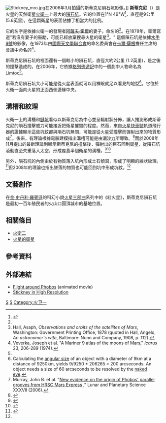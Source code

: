 {{Infobox crater
| title       = 斯蒂克尼撞擊坑
| image       = Phobos Full.png
| caption     = [[維京1號|維京1號軌道衛星]]於1977年拍攝的火衛一，左側的斯蒂克尼撞擊坑及輻射狀的溝紋清晰可見
| globe_type  = [[火星的衛星|卫星]]
| globe       = 火卫一
| coordinates = {{Coord|1|N|49|W|type:landmark_globe:phobos_dim:9000|display=inline,title|notes=<ref name=USGS>{{cite web |url=https://planetarynames.wr.usgs.gov/Feature/5707;jsessionid=E47760BE67410C4B697A5527EE7842EC |title=Planetary Names: Crater, craters: Stickney on Phobos |date=2006-11-29 |publisher=Gazetteer of Planetary Nomenclature |access-date=2020-10-11 |archive-date=2020-10-14 |archive-url=https://web.archive.org/web/20201014184111/https://planetarynames.wr.usgs.gov/Feature/5707;jsessionid=E47760BE67410C4B697A5527EE7842EC |dead-url=no }}</ref>}}
| diameter    = {{convert|9|km}}
| discoverer  = [[阿薩夫·霍爾|阿薩夫·霍爾]]
| eponym      = {{le|安潔莉娜·斯蒂克尼|Angeline Stickney}}
}}
[[Image:Stickney_mro.jpg|right]]在2008年3月拍攝的斯蒂克尼隕石坑影像。]]
'''斯蒂克尼'''（{{lang-en|Stickney}}）是火星的天然衛星[[火衛一|火衛一]]上最大的[[撞擊坑|隕石坑]]。它的位置在1°N 49°W<ref>{{gpn|65876|Stickney}}</ref>，直徑是9公里 (5.6英里)，在這顆衛星的表面佔據了相當大的比例。

它的名字是依據火衛一的發現者[[阿薩夫·霍爾|阿薩夫·霍爾]]的妻子，{{le|安潔莉娜·斯蒂克尼|Angeline Stickney}}命名的<ref name=USGS />。在1878年，霍爾寫道"若沒有妻子的鼓勵，可能已經放棄搜尋火星的衛星<ref name=Hall>Hall, Asaph, ''Observations and orbits of the satellites of Mars'', Washington: Government Printing Office, 1878 (quoted in Hall, Angelo, ''An astronomer's wife'', Baltimore: Nunn and Company, 1908, p. 112).</ref>。" 這個隕石坑是依據[[水手9號|水手9號]]的影像，在1973年由[[國際天文學聯合會|國際天文學聯合會]]的命名委員會在[[卡爾·薩根|卡爾·薩根]]擔任主席的會議中命名的<ref name=nomenclature>Veverka, Joseph et al. "A Mariner 9 atlas of the moons of Mars," ''Icarus'' 23, 206-289 (1974).</ref>。 

斯蒂克尼隕石坑的裡面還有一個較小的隕石坑，直徑大約2公里 (1.2英里)，是之後的撞擊造成的。在2006年，它依據[[格列佛遊記|格列佛遊記]]中的一個劇中人物命名為Limtoc<ref name=USGS />。

斯蒂克尼隕石坑大小可能是從火星表面就可以用裸眼就足以看見的地型<ref name=angsize>Calculating the [[angular_size|angular size]] of an object with a diameter of 9km at a distance of 9250km, yields 9/9250 * 206265 = 200 arcseconds. An object needs a size of 60 arcseconds to be resolved by the [[naked_eye|naked eye]].</ref>。它位於火衛一面向火星的正面西側邊緣中央。

==溝槽和紋理==
火衛一上的溝槽和[[鏈坑|鏈坑]]看似以斯蒂克尼為中心並呈輻射狀分佈，讓人推測形成斯蒂克尼的隕石撞擊威力可能接近把衛星摧毀的程度。然而，來自[[火星快車號|火星快車號]]軌道飛行器的證據顯示這些坑紋都與隕石坑無關，可能是從火星受撞擊而彈射出來的物質形成<ref>Murray, John B. et al. "[http://www.lpi.usra.edu/meetings/lpsc2006/pdf/2195.pdf New evidence on the origin of Phobos' parallel grooves from HRSC Mars Express] {{Wayback|url=http://www.lpi.usra.edu/meetings/lpsc2006/pdf/2195.pdf |date=20111122042214 }}," Lunar and Planetary Science XXXVII (2006).</ref>。後來，有理論根據電腦建模指出溝槽可能是由[[潮汐力|潮汐力]]所導致。<ref>{{cite web|last1=Zubritsky|first1=Elizabeth|title=Mars' Moon Phobos is Slowly Falling Apart|url=http://www.nasa.gov/feature/goddard/phobos-is-falling-apart|website=NASA's Goddard Space Flight Center|accessdate=11 November 2015|date=2015-11-10|archive-date=2019-07-27|archive-url=https://web.archive.org/web/20190727135032/https://www.nasa.gov/feature/goddard/phobos-is-falling-apart/|dead-url=no}}</ref>而於2008年11月提出的最新理論則顯示斯蒂克尼的撞擊後，彈射出的巨石回到衛星，從隕石坑滾動直至失重落入太空，形成覆蓋半個衛星的溝槽。<ref name="UT-20181120">{{cite web |last=Gough |first=Evan |title=Strange Grooves on Phobos Were Caused by Boulders Rolling Around on its Surface |url=https://www.universetoday.com/140593/strange-grooves-on-phobos-were-caused-by-boulders-rolling-around-on-its-surface/ |date=20 November 2018 |work=[[Universe_Today|Universe Today]] |accessdate=21 November 2018 |archive-date=2019-07-31 |archive-url=https://web.archive.org/web/20190731060811/https://www.universetoday.com/140593/strange-grooves-on-phobos-were-caused-by-boulders-rolling-around-on-its-surface/ |dead-url=no }}</ref><ref name="PSS-20181116">{{cite journal |last1=Ramsley |first1=Kenneth R. |last2=Head |first2=James W. |title=Origin of Phobos grooves: Testing the Stickney Crater ejecta model |date=16 November 2018 |journal=[[Planetary_and_Space_Science|Planetary and Space Science]] |volume=165 |pages=137–147 |doi=10.1016/j.pss.2018.11.004 }}</ref>

另外，隕石坑的內側由於有物質落入坑內形成土石傾瀉，形成了明顯的線狀紋理。<ref name=ejection>{{cite web
  |date=2008-04-09
  |title=Phobos from 6,800 Kilometers (Color)
  |publisher=NASA/JPL-Caltech/University of Arizona
  |url=http://www.nasa.gov/mission_pages/MRO/multimedia/pia10368.html
  |accessdate=2008-04-09
  |archive-date=2008-04-12
  |archive-url=https://web.archive.org/web/20080412015258/http://www.nasa.gov/mission_pages/MRO/multimedia/pia10368.html
  |dead-url=no
  }}</ref>但2008年的理論也指出墜落的物質也可能回到坑中形成坑紋。<ref name="UT-20181120"/>

==文藝創作==
在[[金·史丹利·羅賓遜|金·史丹利·羅賓遜]]的科幻小說[[火星三部曲|火星三部曲]]系列中的《紅火星》，斯蒂克尼隕石坑是最初一百年殖民者的火山口圓頂城市的基地位置。

==相關條目==
* [[火衛二|火衛二]]
* [[火星的衛星|火星的衛星]]

==參考資料==
{{Reflist}}

==外部連結==
{{Commonscat|Stickney (crater)}}
* [http://www.solarviews.com/cap/mars/vphobos3.htm Flight around Phobos] {{Wayback|url=http://www.solarviews.com/cap/mars/vphobos3.htm |date=20111115064420 }} (animated movie)
* [http://hirise.lpl.arizona.edu/images/2008/details/phobos/PSP_007769_9010_IRB_StickneyU.jpg Stickney in High Resolution] {{Wayback|url=http://hirise.lpl.arizona.edu/images/2008/details/phobos/PSP_007769_9010_IRB_StickneyU.jpg |date=20110928231959 }}
{{火卫一}}
{{火星}}

{{DEFAULTSORT:Stickney (Crater)}}
[[Category:地球外撞擊坑|S]]
[[Category:火星的衛星|S]]
[[Category:火卫一|Category:火卫一]]